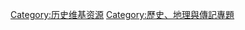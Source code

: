 {{Wikipedia category}}
{{Catmore|Wikipedia:专题/历史}}

[[Category:历史维基资源|Category:历史维基资源]]
[[Category:歷史、地理與傳記專題|Category:歷史、地理與傳記專題]]